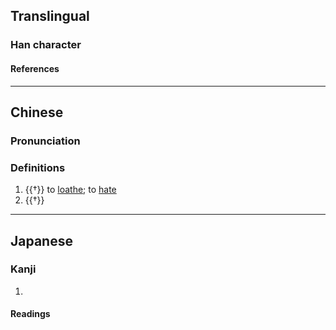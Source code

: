 {{character info/new}}
==Translingual==

===Han character===
{{Han char|rn=61|rad=心|as=13|sn=16|four=|canj=POMA|ids=⿰忄會}}

====References====
{{Han ref|kx=0405.090|dkj=11317|dj=0745.190|hdz=42362.010|uh=61C0}}

----

==Chinese==
{{zh-forms|s=𢙓}}

===Pronunciation===
{{zh-pron
|m=wèi
|c=wai3
|mc=y
|oc=y
|cat=v,a
}}

===Definitions===
{{zh-hanzi}}

# {{†}} to [[loathe]]; to [[hate]]
# {{†}} {{zh-synonym|快|[[fast]]}}

----

==Japanese==

===Kanji===
{{ja-kanji|grade=|rs=心13}}

# {{defn|lang=ja|sort=心13}}

====Readings====
{{ja-readings
|goon=わち, わい
|kanon=わつ, わい
|kanyoon=え
|kun=にく-む, もだ-える}}